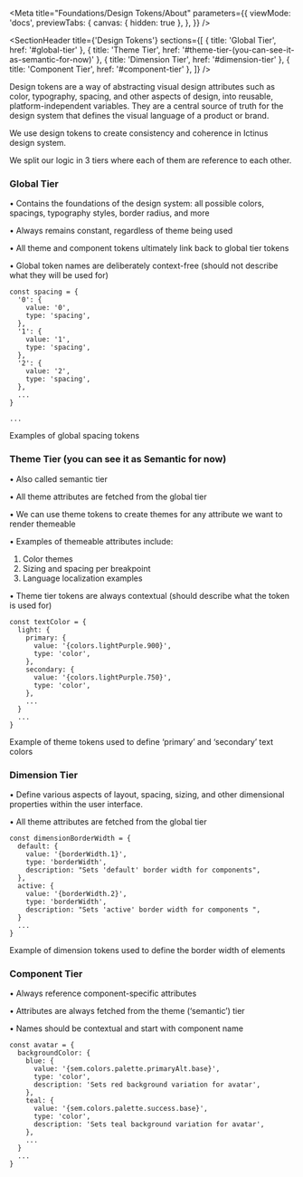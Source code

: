 
<Meta
  title="Foundations/Design Tokens/About"
  parameters={{
    viewMode: 'docs',
    previewTabs: {
      canvas: { hidden: true },
    },
  }}
/>

<SectionHeader
  title={'Design Tokens'}
  sections={[
    { title: 'Global Tier', href: '#global-tier' },
    { title: 'Theme Tier', href: '#theme-tier-(you-can-see-it-as-semantic-for-now)' },
    { title: 'Dimension Tier', href: '#dimension-tier' },
    { title: 'Component Tier', href: '#component-tier' },
  ]}
/>

Design tokens are a way of abstracting visual design attributes such as color, typography, spacing, and other aspects of design, into reusable, platform-independent variables. They are a central source of truth for the design system that defines the visual language of a product or brand.

We use design tokens to create consistency and coherence in Ictinus design system.

We split our logic in 3 tiers where each of them are reference to each other.

### Global Tier

• Contains the foundations of the design system: all possible colors, spacings, typography styles, border radius, and more

• Always remains constant, regardless of theme being used

• All theme and component tokens ultimately link back to global tier tokens

• Global token names are deliberately context-free (should not describe what they will be used for)

```
const spacing = {
  '0': {
    value: '0',
    type: 'spacing',
  },
  '1': {
    value: '1',
    type: 'spacing',
  },
  '2': {
    value: '2',
    type: 'spacing',
  },
  ...
}

...
```

<Note>Examples of global spacing tokens</Note>

### Theme Tier (you can see it as Semantic for now)

• Also called semantic tier

• All theme attributes are fetched from the global tier

• We can use theme tokens to create themes for any attribute we want to render themeable

• Examples of themeable attributes include:

1. Color themes
2. Sizing and spacing per breakpoint
3. Language localization examples

• Theme tier tokens are always contextual (should describe what the token is used for)

```
const textColor = {
  light: {
    primary: {
      value: '{colors.lightPurple.900}',
      type: 'color',
    },
    secondary: {
      value: '{colors.lightPurple.750}',
      type: 'color',
    },
    ...
  }
  ...
}
```

<Note>Example of theme tokens used to define ‘primary’ and ‘secondary’ text colors</Note>

### Dimension Tier

• Define various aspects of layout, spacing, sizing, and other dimensional properties within the user interface.

• All theme attributes are fetched from the global tier

```
const dimensionBorderWidth = {
  default: {
    value: '{borderWidth.1}',
    type: 'borderWidth',
    description: "Sets 'default' border width for components",
  },
  active: {
    value: '{borderWidth.2}',
    type: 'borderWidth',
    description: "Sets 'active' border width for components ",
  }
  ...
}

```

<Note>Example of dimension tokens used to define the border width of elements</Note>

### Component Tier

• Always reference component-specific attributes

• Attributes are always fetched from the theme (‘semantic’) tier

• Names should be contextual and start with component name

```
const avatar = {
  backgroundColor: {
    blue: {
      value: '{sem.colors.palette.primaryAlt.base}',
      type: 'color',
      description: 'Sets red background variation for avatar',
    },
    teal: {
      value: '{sem.colors.palette.success.base}',
      type: 'color',
      description: 'Sets teal background variation for avatar',
    },
    ...
  }
  ...
}
```
